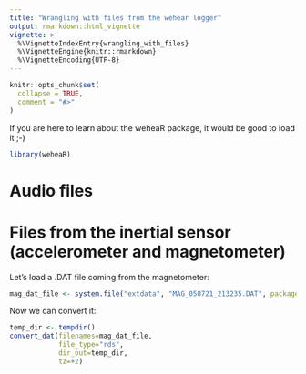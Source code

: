 ```yaml
---
title: "Wrangling with files from the wehear logger"
output: rmarkdown::html_vignette
vignette: >
  %\VignetteIndexEntry{wrangling_with_files}
  %\VignetteEngine{knitr::rmarkdown}
  %\VignetteEncoding{UTF-8}
---
```


```r
knitr::opts_chunk$set(
  collapse = TRUE,
  comment = "#>"
)
```

If you are here to learn about the weheaR package, it would be good to load it ;-)

```r
library(weheaR)
```

# Audio files


# Files from the inertial sensor (accelerometer and magnetometer)

Let's load a .DAT file coming from the magnetometer:

```r
mag_dat_file <- system.file("extdata", "MAG_050721_213235.DAT", package = "weheaR")
```

Now we can convert it:

```r
temp_dir <- tempdir()
convert_dat(filenames=mag_dat_file,
            file_type="rds",
            dir_out=temp_dir,
            tz=+2)
```






